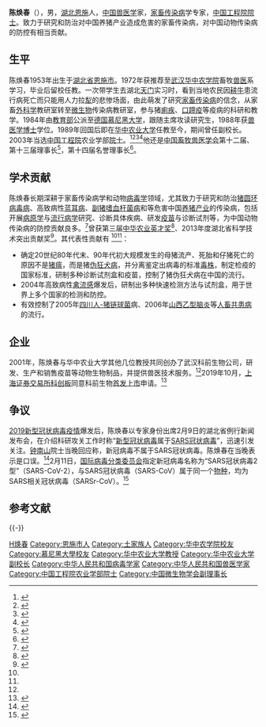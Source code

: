 {{Infobox person
| 姓名       = 陈焕春
| 英文名     = 
| image_size = 
| 性别       = 男
| 出生日期   = {{Birth year and age|1953|03|20}}
| 出生地点   = [[湖北|湖北]][[恩施市|恩施]]
| 逝世日期   = 
| 逝世地点   = 
| 国籍       = {{PRC}}
| 民族       = [[土家族|土家族]]
| 语言       = 
| 公民权     = 
| 教育程度   = 
| 母校       = [[华中农学院|华中农学院]] <small>大学</small><br>[[慕尼黑大学|慕尼黑大学]] <small>博士</small>
| 活跃时期   = 
| 年代       = 
| 组织       = 
| 机构       = [[华中农业大学|华中农业大学]]
| 知名原因   = [[猪|猪]][[伪狂犬病|伪狂犬病]]等家畜疫病的研究与防治
| 研究领域   = [[家畜|家畜]][[传染病学|传染病学]]、[[动物|动物]][[病毒学|病毒学]]
| 配偶       = <!-- {{Marriage|姓名|结婚年|离婚年}} -->
| 儿女       = 
| 父母       = 
| 亲属       = 
| 家族成员   = 
| 获奖       = 中华农业英才奖<br>湖北省科学技术突出贡献奖
| 网站       = <!-- {{URL|example.com}} -->
| 经历       = 
| 政党       = {{CPC}}
| 头衔       = {{ubl
 | [[中国工程院|中国工程院]][[中国工程院院士|院士]]（2003年） 
 }}
}}

'''陈焕春'''（{{bd|1953年|3月20日|||catIdx=C}}），男，[[湖北省|湖北]][[恩施市|恩施]]人，[[中华人民共和国|中国]][[兽医学|兽医学]]家，[[动物传染病|家畜传染病]]学专家，[[中国工程院院士|中国工程院院士]]。致力于研究和防治对中国养猪产业造成危害的家畜传染病，对中国动物传染病的防控有相当贡献。

== 生平 ==
陈焕春1953年出生于[[湖北省|湖北省]][[恩施市|恩施市]]。1972年获推荐至[[武汉|武汉]][[华中农学院|华中农学院]]畜牧[[兽医学|兽医]]系学习，毕业后留校任教。一次带学生去湖北[[天门市|天门]]实习时，看到当地农民因[[耕牛|耕牛]]患流行病死亡而只能用人力拉[[犁|犁]]的悲惨场面，由此萌发了研究[[动物传染病|家畜传染病]]的信念，从家畜[[外科学|外科学]]教研室转至[[微生物|微生物]]传染病教研室，参与猪[[痢疾|痢疾]]、[[口蹄疫|口蹄疫]]等疫病的科研和教学。1984年由[[中华人民共和国教育部|教育部]]公派至[[德国|德国]][[慕尼黑大学|慕尼黑大学]]，跟随{{link-de|德国兽医学会|Deutsche Veterinärmedizinische Gesellschaft}}主席{{link-de|安东·迈尔|Anton Mayr}}攻读研究生，1988年获[[兽医学|兽医学]][[博士|博士]]学位。1989年回国后即在[[华中农业大学|华中农业大学]]任教至今，期间曾任副校长。2003年当选[[中国工程院|中国工程院]]农业学部[[中国工程院院士|院士]]。<ref>{{Cite book|title=中国科技统计年鉴 2016|last=国家统计局社会科技和文化产业统计司，科学技术部创新发展司编|location=北京|publisher=[[中国统计出版社|中国统计出版社]]|year=2016.11|isbn=978-7-5037-8032-5|pages=24-26}}</ref><ref>{{cite book|title=中国工程院院士(6)|year=2004|location=北京|publisher=高等教育出版社|isbn=7-04-013003-3}}</ref>{{rp|1394}}<ref name=JDZ>{{cite book|title=与院士面对面:“孔雀西南飞”人才战略研究课题组院士专家访谈录|location=南宁|publisher=广西人民出版社|author=江东洲|year=2017|isbn=978-7-219-10551-1}}</ref>{{rp|50-51}}<ref>{{cite web|url=http://my.hzau.edu.cn/info/1097/3149.htm|title=陈焕春|publisher=华中农业大学动物科学技术学院、动物医学院|access-date=2020-02-13|archive-url=https://web.archive.org/web/20200213154052/http://my.hzau.edu.cn/info/1097/3149.htm|archive-date=2020-02-13|dead-url=no}}</ref>他还是[[中国畜牧兽医学会|中国畜牧兽医学会]]第十二届、第十三届理事长<ref>{{cite web|url=http://www.caav.org.cn/showNewsXHJSDetail.asp?nsId=13|title=中国畜牧兽医学会简介|publisher=中国畜牧兽医学会简介|access-date=2020-02-13|archive-url=https://web.archive.org/web/20200221122942/http://www.caav.org.cn/showNewsXHJSDetail.asp?nsId=13|archive-date=2020-02-21|dead-url=no}}</ref>，第十四届名誉理事长<ref>{{cite web|url=http://www.caav.org.cn/showNewsDetail.asp?nsId=11205|title=中国畜牧兽医学会十四届理事会领导|publisher=中国畜牧兽医学会简介|date=2016-11-30|archive-url=https://web.archive.org/web/20200221122757/http://www.caav.org.cn/showNewsDetail.asp?nsId=11205|archive-date=2020-02-21|dead-url=no}}</ref>。

== 学术贡献 ==
陈焕春长期深耕于家畜传染病学和动物[[病毒学|病毒学]]领域，尤其致力于研究和防治[[猪圆环病毒病|猪圆环病毒病]]、高致病性[[蓝耳病|蓝耳病]]、[[副猪嗜血杆菌病|副猪嗜血杆菌病]]和{{le|猪传染性胸膜肺炎|Actinobacillus_pleuropneumoniae#Porcine_pleuropneumonia}}等危害中国[[养猪业|养猪产业]]的传染病，包括开展[[病原学|病原学]]与[[流行病学|流行病学]]研究、诊断具体疾病、研发[[疫苗|疫苗]]与诊断试剂等，为中国动物传染病的防控贡献良多。<ref name=ZWJ>{{cite journal|author1=周伟娟|author2=陈汉梅|title=春风送暖入千家——记2013年度湖北省科学技术突出贡献奖获得者陈焕春院士|journal=中国科技奖励|year=2014|issue=03|page=40-42}}</ref>曾获第三届[[中华农业英才奖|中华农业英才奖]]<ref>{{cite web|url=http://www.moa.gov.cn/ztzl/dsjzhnyycj/|title=农业部关于授予于振文等10人中华农业英才奖的决定|publisher=中华人民共和国农业部|date=2009-11-23|access-date=2020-02-13|archive-url=https://web.archive.org/web/20150914132839/http://www.moa.gov.cn/ztzl/dsjzhnyycj/|archive-date=2015-09-14|dead-url=no}}</ref>、2013年度湖北省科学技术突出贡献奖<ref>{{cite newspaper|url=http://scitech.people.com.cn/n/2014/0227/c1057-24475266.html|title=陈焕春院士获湖北科技最高奖|date=2014-02-27|newspaper=科技日报|location=北京|archive-url=https://web.archive.org/web/20200221123055/http://scitech.people.com.cn/n/2014/0227/c1057-24475266.html|archive-date=2020-02-21|dead-url=no}}</ref>。其代表性贡献有
<ref name=JDZ/>{{rp|52-54}}<ref name=ZWJ/>：
* 确定20世纪80年代末、90年代初大规模发生的母猪流产、死胎和仔猪死亡的原因不是[[猪瘟|猪瘟]]，而是猪[[伪狂犬病|伪狂犬病]]，并分离鉴定出病毒的标准[[毒株|毒株]]，制定检疫的国家标准，研制多种诊断试剂盒和疫苗，控制了猪伪狂犬病在中国的流行。
* 2004年高致病性[[禽流感|禽流感]]爆发后，研制出多种快速检测方法与试剂盒，用于世界上多个国家的检测和防控。
* 有效控制了2005年[[四川|四川]][[猪链球菌|人-猪链球菌]]病、2006年[[山西|山西]][[流行性乙型脑炎|乙型脑炎]]等[[人畜共患病|人畜共患病]]的流行。

== 企业 ==
2001年，陈焕春与华中农业大学其他几位教授共同创办了武汉科前生物公司，研发、生产和销售疫苗等动物生物制品，并提供兽医技术服务。<ref name=ZWJ/>2019年10月，[[上海证券交易所|上海证券交易所]][[科创板|科创板]]同意科前生物[[首次公开募股|首发上市]]申请。<ref>{{cite web|url=http://news.cnstock.com/paper,2019-10-22,1237981.htm|title=科前生物、芯源微顺利闯关 科创板过会企业达到72家|author=祁豆豆|website=中国证券网|publisher=上海证券报|date=2019-10-22|access-date=2020-02-13|archive-url=https://web.archive.org/web/20200213154049/http://news.cnstock.com/paper,2019-10-22,1237981.htm|archive-date=2020-02-13|dead-url=no}}</ref>

== 争议 ==
[[2019新型冠状病毒疫情|2019新型冠状病毒疫情]]爆发后，陈焕春以专家身份出席2月9日的湖北省例行新闻发布会，在介绍科研攻关工作时称“[[2019新型冠状病毒|新型冠状病毒]]属于[[SARS冠状病毒|SARS冠状病毒]]”，迅速引发关注。[[钟南山|钟南山]]院士当晚回应称，新冠病毒不属于SARS冠状病毒。陈焕春在当晚表示是口误。<ref>{{cite web|url=http://www.bjnews.com.cn/news/2020/02/10/687056.html|title=新冠病毒和SARS到底是啥关系？你想知道的都在这儿|website=[[新京报|新京报]]网|author=常江|date=2020-02-10|access-date=2020-02-13|archive-url=https://web.archive.org/web/20200213154044/http://www.bjnews.com.cn/news/2020/02/10/687056.html|archive-date=2020-02-13|dead-url=no}}</ref>2月11日，[[国际病毒分类委员会|国际病毒分类委员会]]指定新冠病毒名称为“SARS冠状病毒2型”（SARS-CoV-2），与SARS冠状病毒（SARS-CoV）属于同一个[[物种|物种]]，均为SARS相关冠状病毒（SARSr-CoV）。<ref>{{Cite journal|author=Alexander E. Gorbalenya, et al.|date=2020-02-11|title=Severe acute respiratory syndrome-related coronavirus: The species and its viruses, a statement of the Coronavirus Study Group|url=https://www.biorxiv.org/content/10.1101/2020.02.07.937862v1.full.pdf|journal=bioRxiv|language=en|doi=10.1101/2020.02.07.937862|access-date=2020-02-13|archive-url=https://web.archive.org/web/20200213153521/https://www.biorxiv.org/content/10.1101/2020.02.07.937862v1.full.pdf|archive-date=2020-02-13|dead-url=no}}</ref>

== 参考文献 ==
{{Reflist}}

{{-}}
{{中国工程院农业学部院士}}
{{2019冠狀病毒病中國大陸疫情}}
{{Navboxes
| title  = 陈焕春在[[中国微生物学会|中国微生物学会]]的职务
| list1  =
{{中国微生物学会第十届理事会}}
}}

{{Authority control}}
{{DEFAULTSORT:Chen陈}}
[[Category:陈姓|H焕春]]
[[Category:恩施市人|Category:恩施市人]]
[[Category:土家族人|Category:土家族人]]
[[Category:华中农学院校友|Category:华中农学院校友]]
[[Category:慕尼黑大學校友|Category:慕尼黑大學校友]]
[[Category:华中农业大学教授|Category:华中农业大学教授]]
[[Category:华中农业大学副校长|Category:华中农业大学副校长]]
[[Category:中华人民共和国病毒学家|Category:中华人民共和国病毒学家]]
[[Category:中华人民共和国兽医学家|Category:中华人民共和国兽医学家]]
[[Category:中国工程院农业学部院士|Category:中国工程院农业学部院士]]
[[Category:中国微生物学会副理事长|Category:中国微生物学会副理事长]]